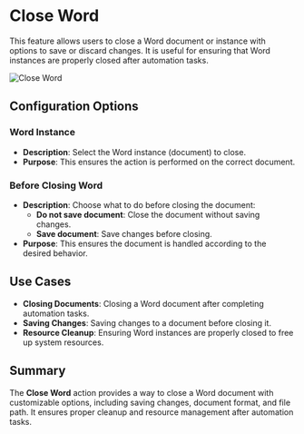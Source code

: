 # Close Word  

This feature allows users to close a Word document or instance with options to save or discard changes. It is useful for ensuring that Word instances are properly closed after automation tasks.  

![Close Word](../../../assets/word/close-word.png)  

## Configuration Options

### Word Instance
- **Description**: Select the Word instance (document) to close.  
- **Purpose**: This ensures the action is performed on the correct document.  

### Before Closing Word
- **Description**: Choose what to do before closing the document:  
  - **Do not save document**: Close the document without saving changes.  
  - **Save document**: Save changes before closing.  
- **Purpose**: This ensures the document is handled according to the desired behavior.  
  
## Use Cases
- **Closing Documents**: Closing a Word document after completing automation tasks.  
- **Saving Changes**: Saving changes to a document before closing it.  
- **Resource Cleanup**: Ensuring Word instances are properly closed to free up system resources.  

## Summary
The **Close Word** action provides a way to close a Word document with customizable options, including saving changes, document format, and file path. It ensures proper cleanup and resource management after automation tasks.